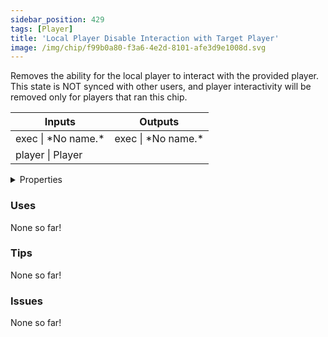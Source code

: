 ```yaml
---
sidebar_position: 429
tags: [Player]
title: 'Local Player Disable Interaction with Target Player'
image: /img/chip/f99b0a80-f3a6-4e2d-8101-afe3d9e1008d.svg
---
```


Removes the ability for the local player to interact with the provided player. This state is NOT synced with other users, and player interactivity will be removed only for players that ran this chip.



<IChip uuid="f99b0a80-f3a6-4e2d-8101-afe3d9e1008d"/>

<table><thead><tr><th>Inputs</th><th>Outputs</th></tr></thead><tbody><tr><td>exec | *No name.*</td><td>exec | *No name.*</td></tr><tr><td>player | Player</td><td /></tr></tbody></table>

<details>
  <summary>Properties</summary>
  <div>
    <div>
    <table>
      <tbody>
        <tr>
          <td>Is beta required?</td>
          <td>No</td>
        </tr>
        <tr>
          <td>Is chip a trolling risk?</td>
          <td>No</td>
        </tr>
        <tr>
          <td>Is chip a role assignment risk?</td>
          <td>No</td>
        </tr>
        <tr>
          <td>Chip UUID</td>
          <td>f99b0a80-f3a6-4e2d-8101-afe3d9e1008d</td>
        </tr>
        <tr>
          <td>Room availability</td>
          <td>Available everywhere</td>
        </tr>
      </tbody>
    </table>
    </div>
  </div>
</details>

### Uses

None so far!

### Tips

None so far!

### Issues

None so far!